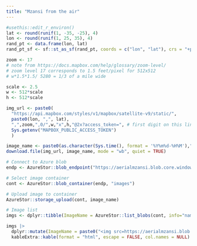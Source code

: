```yaml
---
title: "Mzansi from the air"
---
```


```r
#usethis::edit_r_environ()
lat <- round(runif(1, -35, -25), 4)
lon <- round(runif(1, 25, 35), 4)
rand_pt <- data.frame(lon, lat) 
rand_pt_sf <- sf::st_as_sf(rand_pt, coords = c("lon", "lat"), crs = "+proj=longlat +datum=WGS84 +no_defs")

zoom <- 17
# note from https://docs.mapbox.com/help/glossary/zoom-level/
# zoom level 17 corresponds to 1.5 feet/pixel for 512x512
# w*1.5*1.5/ 5280 = 1/3 of a mile wide

scale <- 2.5
w <- 512*scale
h <- 512*scale

img_url <- paste0(
  "https://api.mapbox.com/styles/v1/mapbox/satellite-v9/static/",
  paste0(lon, ",", lat),
  ",",zoom,",0/",w,"x",h,"@2x?access_token=", # first digit on this line is zoom level (between 0 and 22)
  Sys.getenv("MAPBOX_PUBLIC_ACCESS_TOKEN")
  )

image_name <- paste0(as.character(Sys.time(), format = '%Y%m%d-%H%M'),".jpeg")
download.file(img_url, image_name, mode = "wb", quiet = TRUE)
```

```r
# Connect to Azure blob
endp <- AzureStor::blob_endpoint("https://aerialmzansi.blob.core.windows.net/", key=Sys.getenv("AZURE_BLOB_ACCESS_KEY"))

# Select image container
cont <- AzureStor::blob_container(endp, "images")

# Upload image to container
AzureStor::storage_upload(cont, image_name)

```

```r
# Image list
imgs <- dplyr::tibble(ImageName = AzureStor::list_blobs(cont, info="name"))

imgs |>
  dplyr::mutate(ImageName = paste0("<img src=https://aerialmzansi.blob.core.windows.net/images/", ImageName, " height=500 width=500>")) |>
  kableExtra::kable(format = "html", escape = FALSE, col.names = NULL)
```
